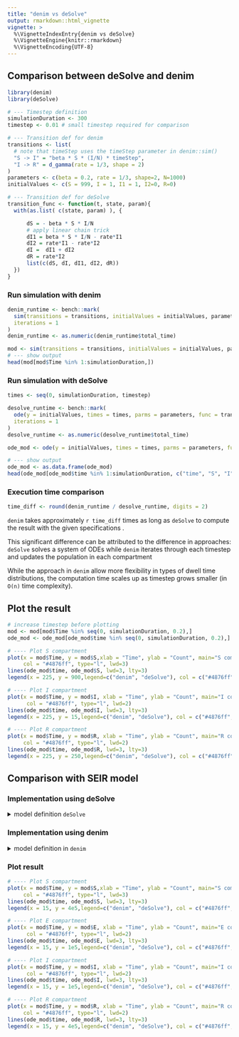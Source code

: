 ```yaml
---
title: "denim vs deSolve"
output: rmarkdown::html_vignette
vignette: >
  %\VignetteIndexEntry{denim vs deSolve}
  %\VignetteEngine{knitr::rmarkdown}
  %\VignetteEncoding{UTF-8}
---
```


## Comparison between deSolve and denim

```r
library(denim)
library(deSolve)

# --- Timestep definition
simulationDuration <- 300 
timestep <- 0.01 # small timestep required for comparison

# --- Transition def for denim
transitions <- list(
  # note that timeStep uses the timeStep parameter in denim::sim() 
  "S -> I" = "beta * S * (I/N) * timeStep",
  "I -> R" = d_gamma(rate = 1/3, shape = 2)
)
parameters <- c(beta = 0.2, rate = 1/3, shape=2, N=1000) 
initialValues <- c(S = 999, I = 1, I1 = 1, I2=0, R=0)

# --- Transition def for deSolve
transition_func <- function(t, state, param){
  with(as.list( c(state, param) ), {

      dS = - beta * S * I/N
      # apply linear chain trick
      dI1 = beta * S * I/N - rate*I1
      dI2 = rate*I1 - rate*I2
      dI =  dI1 + dI2
      dR = rate*I2
      list(c(dS, dI, dI1, dI2, dR))
  })
}
```

### Run simulation with denim

```r
denim_runtime <- bench::mark(
  sim(transitions = transitions, initialValues = initialValues, parameters, simulationDuration = simulationDuration, timeStep = timestep),
  iterations = 1
)
denim_runtime <- as.numeric(denim_runtime$total_time)

mod <- sim(transitions = transitions, initialValues = initialValues, parameters, simulationDuration = simulationDuration, timeStep = timestep)
# --- show output
head(mod[mod$Time %in% 1:simulationDuration,])
```

### Run simulation with deSolve

```r
times <- seq(0, simulationDuration, timestep)

desolve_runtime <- bench::mark(
  ode(y = initialValues, times = times, parms = parameters, func = transition_func),
  iterations = 1
)
desolve_runtime <- as.numeric(desolve_runtime$total_time)

ode_mod <- ode(y = initialValues, times = times, parms = parameters, func = transition_func)

# --- show output
ode_mod <- as.data.frame(ode_mod)
head(ode_mod[ode_mod$time %in% 1:simulationDuration, c("time", "S", "I", "R")])
```

### Execution time comparison

```r
time_diff <- round(denim_runtime / desolve_runtime, digits = 2)
```

`denim` takes approximately `r time_diff` times as long as `deSolve` to compute the result with the given specifications .

This significant difference can be attributed to the difference in approaches: `deSolve` solves a system of ODEs while `denim` iterates through each timestep and updates the population in each compartment

While the approach in `denim` allow more flexibility in types of dwell time distributions, the computation time scales up as timestep grows smaller (in `O(n)` time complexity).

## Plot the result

```r
# increase timestep before plotting
mod <- mod[mod$Time %in% seq(0, simulationDuration, 0.2),]
ode_mod <- ode_mod[ode_mod$time %in% seq(0, simulationDuration, 0.2),]
```

```r
# ---- Plot S compartment
plot(x = mod$Time, y = mod$S,xlab = "Time", ylab = "Count", main="S compartment",
     col = "#4876ff", type="l", lwd=3)
lines(ode_mod$time, ode_mod$S, lwd=3, lty=3)
legend(x = 225, y = 900,legend=c("denim", "deSolve"), col = c("#4876ff", "black"), lty=c(1,3))

# ---- Plot I compartment
plot(x = mod$Time, y = mod$I, xlab = "Time", ylab = "Count", main="I compartment",
      col = "#4876ff", type="l", lwd=2)
lines(ode_mod$time, ode_mod$I, lwd=3, lty=3)
legend(x = 225, y = 15,legend=c("denim", "deSolve"), col = c("#4876ff", "black"), lty=c(1,3))

# ---- Plot R compartment
plot(x = mod$Time, y = mod$R, xlab = "Time", ylab = "Count", main="R compartment",
     col = "#4876ff", type="l", lwd=2)
lines(ode_mod$time, ode_mod$R, lwd=3, lty=3)
legend(x = 225, y = 250,legend=c("denim", "deSolve"), col = c("#4876ff", "black"), lty=c(1,3))

```

## Comparison with SEIR model

### Implementation using deSolve

<details>
  <summary> model definition `deSolve` </summary>
```r
library(deSolve)
parameters <- c(gamma_rate_I = 1/4, shape_I=2,
                gamma_rate_R = 1/3, shape_R = 2,
                timeStepDur = 1, R0 = 3.5, N = 1e6) 
initialValues <- c(S = 999999, E1 = 1,
                   E2 = 0, E = 0, I1=0, 
                   I2=0, I=0, R=0
                   )

# --- Transition def for deSolve
transition_func <- function(t, state, param){
  with(as.list( c(state, param) ), {
      
      tr = (1/gamma_rate_R)*shape_R
      
      dS = - (R0/tr) * S * I/N
      # apply linear chain trick
      dE1 = (R0/tr) * S * I/N - gamma_rate_I*E1
      dE2 = gamma_rate_I*E1 - gamma_rate_I*E2
      dE = dE1 + dE2
      dI1 = gamma_rate_I*E2 - gamma_rate_R*I1
      dI2 = gamma_rate_R*I1 - gamma_rate_R*I2
      dI =  dI1 + dI2

      dR = gamma_rate_R*I2
      list(c(dS, dE1, dE2, dE, dI1, dI2, dI, dR))
  })
}

times <- seq(0, 210, 1)

ode_mod <- ode(y = initialValues, times = times, parms = parameters, func = transition_func)

# --- show output
ode_mod <- as.data.frame(ode_mod)
```

</details>

### Implementation using denim

<details>
  <summary> model definition in `denim` </summary>

```r
denim_model <- list(
  "S -> E" = "(R0/tr) * timeStepDur * S * (I/N)", # formulate according that of uSEIR method
  "E -> I" = d_gamma(rate = 1/4, shape = 2),
  "I -> R" = d_gamma(rate = 1/3, shape = 2)
)

initialValues <- c(S = 999999, E = 1, I= 0, R= 0)
parameters <- c(R0 = 3.5, 
                tr = 3*2, # compute mean recovery time, for gamma it's scale*shape
                N = 1e6, timeStepDur = 0.01)

mod <- sim(transitions = denim_model, 
                     initialValues = initialValues,
                     parameters = parameters,
                     simulationDuration = 210, timeStep = 0.01)

# denim_out[, c("S","E", "I", "R")] <- denim_out[, c("S","E", "I", "R")]/1e6
plot(mod)
```

</details>


### Plot result

```r
# ---- Plot S compartment
plot(x = mod$Time, y = mod$S,xlab = "Time", ylab = "Count", main="S compartment",
     col = "#4876ff", type="l", lwd=3)
lines(ode_mod$time, ode_mod$S, lwd=3, lty=3)
legend(x = 15, y = 4e5,legend=c("denim", "deSolve"), col = c("#4876ff", "black"), lty=c(1,3))

# ---- Plot E compartment
plot(x = mod$Time, y = mod$E, xlab = "Time", ylab = "Count", main="E compartment",
      col = "#4876ff", type="l", lwd=2)
lines(ode_mod$time, ode_mod$E, lwd=3, lty=3)
legend(x = 15, y = 1e5,legend=c("denim", "deSolve"), col = c("#4876ff", "black"), lty=c(1,3))

# ---- Plot I compartment
plot(x = mod$Time, y = mod$I, xlab = "Time", ylab = "Count", main="I compartment",
      col = "#4876ff", type="l", lwd=2)
lines(ode_mod$time, ode_mod$I, lwd=3, lty=3)
legend(x = 15, y = 1e5,legend=c("denim", "deSolve"), col = c("#4876ff", "black"), lty=c(1,3))

# ---- Plot R compartment
plot(x = mod$Time, y = mod$R, xlab = "Time", ylab = "Count", main="R compartment",
     col = "#4876ff", type="l", lwd=2)
lines(ode_mod$time, ode_mod$R, lwd=3, lty=3)
legend(x = 15, y = 4e5,legend=c("denim", "deSolve"), col = c("#4876ff", "black"), lty=c(1,3))
```
